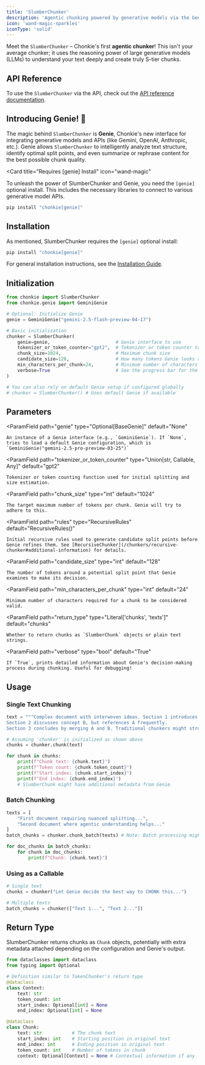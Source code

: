 ```yaml
---
title: 'SlumberChunker'
description: 'Agentic chunking powered by generative models via the Genie interface'
icon: 'wand-magic-sparkles'
iconType: 'solid'
---
```


Meet the `SlumberChunker` – Chonkie's first **agentic chunker**! This isn't your average chunker; it uses the reasoning power of large generative models (LLMs) to understand your text deeply and create truly S-tier chunks.

## API Reference
To use the `SlumberChunker` via the API, check out the [API reference documentation](../api-reference/slumber-chunker).

## Introducing Genie! 🧞

The magic behind `SlumberChunker` is **Genie**, Chonkie's new interface for integrating generative models and APIs (like Gemini, OpenAI, Anthropic, etc.). Genie allows `SlumberChunker` to intelligently analyze text structure, identify optimal split points, and even summarize or rephrase content for the best possible chunk quality.

<Card
  title="Requires [genie] Install"
  icon="wand-magic"
>
  To unleash the power of SlumberChunker and Genie, you need the `[genie]` optional install. This includes the necessary libraries to connect to various generative model APIs.
</Card>

```bash
pip install "chonkie[genie]"
```

## Installation

As mentioned, SlumberChunker requires the `[genie]` optional install:

```bash
pip install "chonkie[genie]"
```

<Info>For general installation instructions, see the [Installation Guide](/getting-started/installation).</Info>

## Initialization

```python
from chonkie import SlumberChunker
from chonkie.genie import GeminiGenie

# Optional: Initialize Genie
genie = GeminiGenie("gemini-2.5-flash-preview-04-17")

# Basic initialization
chunker = SlumberChunker(
    genie=genie,                        # Genie interface to use
    tokenizer_or_token_counter="gpt2",  # Tokenizer or token counter to use
    chunk_size=1024,                    # Maximum chunk size
    candidate_size=128,                 # How many tokens Genie looks at for potential splits
    min_characters_per_chunk=24,        # Minimum number of characters per chunk
    verbose=True                        # See the progress bar for the chunking process
)

# You can also rely on default Genie setup if configured globally
# chunker = SlumberChunker() # Uses default Genie if available
```

## Parameters

<ParamField
    path="genie"
    type="Optional[BaseGenie]"
    default="None"
>
    An instance of a Genie interface (e.g., `GeminiGenie`). If `None`, tries to load a default Genie configuration, which is `GeminiGenie("gemini-2.5-pro-preview-03-25")`
</ParamField>

<ParamField
    path="tokenizer_or_token_counter"
    type="Union[str, Callable, Any]"
    default="gpt2"
>
    Tokenizer or token counting function used for initial splitting and size estimation.
</ParamField>

<ParamField
    path="chunk_size"
    type="int"
    default="1024"
>
    The target maximum number of tokens per chunk. Genie will try to adhere to this.
</ParamField>

<ParamField
    path="rules"
    type="RecursiveRules"
    default="RecursiveRules()"
>
    Initial recursive rules used to generate candidate split points before Genie refines them. See [RecursiveChunker](/chunkers/recursive-chunker#additional-information) for details.
</ParamField>

<ParamField
    path="candidate_size"
    type="int"
    default="128"
>
    The number of tokens around a potential split point that Genie examines to make its decision.
</ParamField>

<ParamField
    path="min_characters_per_chunk"
    type="int"
    default="24"
>
    Minimum number of characters required for a chunk to be considered valid.
</ParamField>

<ParamField
    path="return_type"
    type="Literal['chunks', 'texts']"
    default="chunks"
>
    Whether to return chunks as `SlumberChunk` objects or plain text strings.
</ParamField>

<ParamField
    path="verbose"
    type="bool"
    default="True"
>
    If `True`, prints detailed information about Genie's decision-making process during chunking. Useful for debugging!
</ParamField>

## Usage

### Single Text Chunking

```python
text = """Complex document with interwoven ideas. Section 1 introduces concept A.
Section 2 discusses concept B, but references A frequently.
Section 3 concludes by merging A and B. Traditional chunkers might struggle here."""

# Assuming 'chunker' is initialized as shown above
chunks = chunker.chunk(text)

for chunk in chunks:
    print(f"Chunk text: {chunk.text}")
    print(f"Token count: {chunk.token_count}")
    print(f"Start index: {chunk.start_index}")
    print(f"End index: {chunk.end_index}")
    # SlumberChunk might have additional metadata from Genie
```

### Batch Chunking

```python
texts = [
    "First document requiring nuanced splitting...",
    "Second document where agentic understanding helps..."
]
batch_chunks = chunker.chunk_batch(texts) # Note: Batch processing might be slower due to LLM calls

for doc_chunks in batch_chunks:
    for chunk in doc_chunks:
        print(f"Chunk: {chunk.text}")
```

### Using as a Callable

```python
# Single text
chunks = chunker("Let Genie decide the best way to CHONK this...")

# Multiple texts
batch_chunks = chunker(["Text 1...", "Text 2..."])
```

## Return Type

SlumberChunker returns chunks as `Chunk` objects, potentially with extra metadata attached depending on the configuration and Genie's output.

```python
from dataclasses import dataclass
from typing import Optional

# Definition similar to TokenChunker's return type
@dataclass
class Context:
    text: str
    token_count: int
    start_index: Optional[int] = None
    end_index: Optional[int] = None

@dataclass
class Chunk:
    text: str           # The chunk text
    start_index: int    # Starting position in original text
    end_index: int      # Ending position in original text
    token_count: int    # Number of tokens in chunk
    context: Optional[Context] = None # Contextual information if any
```
